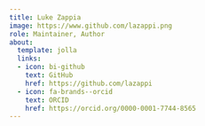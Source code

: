 ```yaml
---
title: Luke Zappia
image: https://www.github.com/lazappi.png
role: Maintainer, Author
about:
  template: jolla
  links:
  - icon: bi-github
    text: GitHub
    href: https://github.com/lazappi
  - icon: fa-brands--orcid
    text: ORCID
    href: https://orcid.org/0000-0001-7744-8565
---
```


